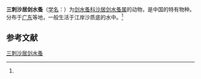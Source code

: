{{Speciesbox
| name = 三刺沙居剑水蚤
| status = 
| status_system = 
| image = 
| genus = Psammophilocyclops
| species = trispinosus
| authority = (Shen et Tai, 1964)<ref name='id12614'>{{cite web| url =http://www.bioinfo.cn/db05/BjdwSpecies.php?action=view&id=12614| title =三刺沙居剑水蚤| work =《中国动物物种编目数据库》| publisher =中国科学院微生物研究所| author =中国科学院动物研究所| accessdate =2009-04-28| deadurl =yes| archiveurl =https://web.archive.org/web/20160305021801/http://www.bioinfo.cn/db05/BjdwSpecies.php?action=view&id=12614| archivedate =2016-03-05}}</ref>
}}

'''三刺沙居剑水蚤'''（[[学名|学名]]：{{lang|la|''Psammophilocyclops trispinosus''}}）为[[剑水蚤科|剑水蚤科]][[沙居剑水蚤属|沙居剑水蚤属]]的动物，是中国的特有物种。分布于[[广东|广东]]等地，一般生活于江岸沙质底的水中。<ref name='id12614'/>

== 参考文献 ==
{{reflist}}

{{Wikispecies|Psammophilocyclops trispinosus}}
{{Taxonbar|from=Q14180097}}

[[Category:沙居剑水蚤属|三刺沙居剑水蚤]]


{{节肢动物小作品}}